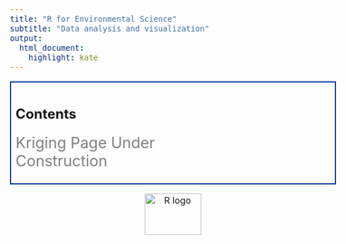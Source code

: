 ```yaml
---
title: "R for Environmental Science"
subtitle: "Data analysis and visualization"
output: 
  html_document:
    highlight: kate
---
```


<style type="text/css">
  body{
  font-size: 12pt;
}
</style>

<div style="border: 2px solid #039; padding: 8px;">
# Contents

<span style="font-size: 20pt; color:gray;">Kriging Page Under<br />Construction</span>

</div>

<p style="text-align:center"><a href="https://www.r-project.org/" target="_blank">![](https://www.r-project.org/Rlogo.png){width="100" height="73" alt="R logo"}</a></p>
